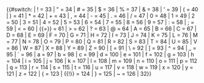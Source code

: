 {{#switch:{{{1|}}}
| ! = 33
| " = 34
| # = 35
| $ = 36
| % = 37
| & = 38
| ' = 39
| ( = 40
| ) = 41
| * = 42
| + = 43
| , = 44
| - = 45
| . = 46
| / = 47
| 0 = 48
| 1 = 49
| 2 = 50
| 3 = 51
| 4 = 52
| 5 = 53
| 6 = 54
| 7 = 55
| 8 = 56
| 9 = 57
| : = 58
| ; = 59
| < = 60
| {{=}} = 61
| > = 62
| ? = 63
| @ = 64
| A = 65
| B = 66
| C = 67
| D = 68
| E = 69
| F = 70
| G = 71
| H = 72
| I = 73
| J = 74
| K = 75
| L = 76
| M = 77
| N = 78
| O = 79
| P = 80
| Q = 81
| R = 82
| S = 83
| T = 84
| U = 85
| V = 86
| W = 87
| X = 88
| Y = 89
| Z = 90
| [ = 91
| \ = 92
| ] = 93
| ^ = 94
| _ = 95
| ` = 96
| a = 97
| b = 98
| c = 99
| d = 100
| e = 101
| f = 102
| g = 103
| h = 104
| i = 105
| j = 106
| k = 107
| l = 108
| m = 109
| n = 110
| o = 111
| p = 112
| q = 113
| r = 114
| s = 115
| t = 116
| u = 117
| v = 118
| w = 119
| x = 120
| y = 121
| z = 122
| { = 123
| {{!}} = 124
| } = 125
| ~ = 126
| 32}}<noinclude>{{documentation}}</noinclude>